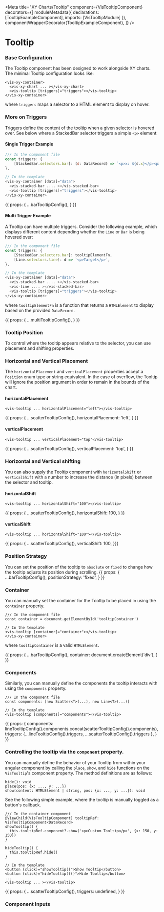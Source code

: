 
<Meta
  title="XY Charts/Tooltip"
  component={VisTooltipComponent}
  decorators={[
    moduleMetadata({ declarations: [TooltipExampleComponent], imports: [VisTooltipModule] }),
    componentWrapperDecorator(TooltipExampleComponent),
  ]}
/>

<style>{``}</style>

# Tooltip
### Base Configuration
The Tooltip component has been designed to work alongside XY charts. The minimal Tooltip configuration looks like:
```angular2html
<vis-xy-container>
  <vis-xy-chart ... ></vis-xy-chart>
  <vis-tooltip [triggers]="triggers"></vis-tooltip>
</vis-xy-container>
```
where `triggers` maps a selector to a HTML element to display on hover.

### More on Triggers
Triggers define the content of the tooltip when a given selector is hovered over. See below where a StackedBar selector
triggers a simple `<p>` element:

#### Single Trigger Example
```javascript
/// In the component file
const triggers: {
    [StackedBar.selectors.bar]: (d: DataRecord) => `<p>x: ${d.x}</p><p>y: ${d.y}</p>`,
},

// In the template
<vis-xy-container [data]="data">
  <vis-stacked-bar .... ></vis-stacked-bar>
  <vis-tooltip [triggers]="triggers"></vis-tooltip>
</vis-xy-container>
```
<Story name="Simple Tooltip">
  {{
    props: {
      ...barTooltipConfig(),
    }
  }}
</Story>

#### Multi Trigger Example
A Tooltip can have multiple triggers. Consider the following example, which displays different content depending whether the `Line` or
`Bar` is being hovered over:

```javascript
/// In the component file
const triggers: {
    [StackedBar.selectors.bar]: tooltipElementFn,
    [Line.selectors.line]: d => `<p>Target</p>`,
},

// In the template
<vis-xy-container [data]="data">
  <vis-stacked-bar .... ></vis-stacked-bar>
  <vis-line .... ></vis-stacked-bar>
  <vis-tooltip [triggers]="triggers"></vis-tooltip>
</vis-xy-container>
```
where `tooltipElementFn` is a function that returns a `HTMLElement` to display based on the provided `DataRecord`.

<Story name="Triggers">
  {{
    props: {
      ...multiTooltipConfig(),
    }
  }}
</Story>

### Tooltip Position
To control where the tooltip appears relative to the selector, you can use placement and shifting properties.

### Horizontal and Vertical Placement
The `horizontalPlacement` and `verticalPlacement` properties accept a `Position` enum type or string equivalent. In the case of
overflow, the Tooltip will ignore the position argument in order to remain in the bounds of the chart.

#### horizontalPlacement
```angular2html
<vis-tooltip ... horizontalPlacement="left"></vis-tooltip>
```
<Story name="Horizontal Placement">
  {{
    props: {
      ...scatterTooltipConfig(),
      horizontalPlacement: 'left',
    }
  }}
</Story>

#### verticalPlacement
```angular2html
<vis-tooltip ... verticalPlacement="top"</vis-tooltip>
```
<Story name="Vertical Placement">
  {{
    props: {
      ...scatterTooltipConfig(),
      verticalPlacement: 'top',
    }
  }}
</Story>

### Horizontal and Vertical shifting
You can also supply the Tooltip component with `horizontalShift` or `verticalShift` with a number to increase the distance (in pixels) between
the selector and tooltip.
#### horizontalShift
```angular2html
<vis-tooltip ... horizontalShift="100"></vis-tooltip>
```
<Story name="Horizontal Shift">
  {{
    props: {
      ...scatterTooltipConfig(),
      horizontalShift: 100,
    }
  }}
</Story>

#### verticalShift
```angular2html
<vis-tooltip ... horizontalShift="100"></vis-tooltip>
```
<Story name="Vertical Shift">
  {{ props: {
    ...scatterTooltipConfig(),
    verticalShift: 100,
  }}}
</Story>

### Position Strategy
You can set the position of the tooltip to `absolute` or `fixed` to change how the tooltip adjusts its position during scrolling.
<Story name="Position Strategy">
  {{
    props: {
      ...barTooltipConfig(),
      positionStrategy: 'fixed',
    }
  }}
</Story>

### Container
You can manually set the container for the Tooltip to be placed in using the `container` property.

```angular2html
/// In the component file
const container = document.getElementById('tooltipContainer')

// In the template
<vis-tooltip [container]="container"></vis-tooltip>
</vis-xy-container>
```
where `tooltipContainer` is a valid `HTMLElement`.

<Story name="Container">
  {{
    props: {
      ...barTooltipConfig(),
      container: document.createElement('div'),
    }
  }}
</Story>

### Components
Similarly, you can manually define the components the tooltip interacts with using the `components` property.

```angular2html
/// In the component file
const components: [new Scatter<T>(...), new Line<T>(...)]

// In the template
<vis-tooltip [components]="components"></vis-tooltip>
```

<Story name="Components">
  {{
    props: {
      components: lineTooltipConfig().components.concat(scatterTooltipConfig().components),
      triggers: {...lineTooltipConfig().triggers, ...scatterTooltipConfig().triggers },
    }
  }}
</Story>

### Controlling the tooltip via the `component` property.
You can manually define the behavior of your Tooltip from within your angular component by calling the `place`, `show`, and `hide` functions
on the `VisTooltip`'s component property. The method definitions are as follows:

`hide(): void`<br/>
`place(pos: {x: ..., y: ...})`<br/>
`show(content: HTMLElement | string, pos: {x: ..., y: ...}): void`<br/>

See the following simple example, where the tooltip is manually toggled as a button's callback.

```angular2html
/// In the container component
@ViewChild(VisTooltipComponent) tooltipRef: VisTooltipComponent<DataRecord>
showTooltip() {
  this.tooltipRef.component?.show('<p>Custom Tooltip</p>', {x: 150, y: 150})
}

hideTooltip() {
  this.tooltipRef.hide()
}

// In the template
<button (click)="showTooltip()">Show Tooltip</button>
<button (click)="hideTooltip()()">Hide Tooltip</button>
...
<vis-tooltip ... ></vis-tooltip>
```
<Story name="Custom Behavior">
  {{
    props: {
      ...scatterTooltipConfig(),
      triggers: undefined,
    }
  }}
</Story>

### Component Inputs
<ArgsTable of={VisTooltipComponent} />
